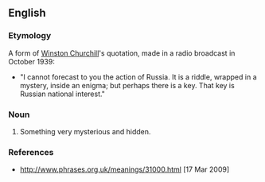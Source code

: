 ==English==

===Etymology===
A form of [[w:Winston Churchill|Winston Churchill]]'s quotation, made in a radio broadcast in October 1939:
*"I cannot forecast to you the action of Russia. It is a riddle, wrapped in a mystery, inside an enigma; but perhaps there is a key. That key is Russian national interest."

===Noun===
{{head|en|noun|head=[[a]] [[riddle]] [[wrap]]ped [[up]] [[in]] [[an]] [[enigma]]}}

# {{idiomatic}} Something very mysterious and hidden.

===References===
* http://www.phrases.org.uk/meanings/31000.html [17 Mar 2009]